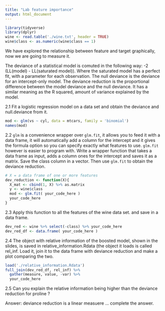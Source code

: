 ```yaml
---
title: "Lab feature importance"
output: html_document
---
```

```r
library(tidyverse)
library(dplyr)
wine <- read.table('./wine.txt', header = TRUE)
wine$class <- as.numeric(wine$class == 1)
```
We have explored the relationship between feature and target graphically, now we are going to measure it.

The deviance of a statistical model is comuted in the following way: -2 (LL(model) - LL(saturated model)). Where the saturated model has a perfect fit, with a parameter for each observation. The null deviance is the deviance for an intercept-only model. The deviance reduction is the proportional difference between the model deviance and the null deviance. It has a similar meaning as the R squared, amount of variance explained by the model.

2.1 Fit a logistic regression model on a data set and obtain the deviance and null.deviance from it.

```r
mod <- glm(vs ~ cyl, data = mtcars, family = 'binomial')
names(mod)
```

2.2 `glm` is a convenience wrapper over `glm.fit`, it allows you to feed it with a data frame, it will automatically add a column for the intercept and it gives the formula option so you can specify exactly what features to use. `glm.fit` however is easier to program with. Write a wrapper function that takes a data frame as input, adds a column ones for the intercept and saves it as a matrix. Save the class column in a vector. Then use `glm.fit` to obtain the deviance reduction.

```r
# X = a data frame of one or more features
dev_reduction <- function(X){
  X_mat <- cbind(1, X) %>% as.matrix
  y <- wine$class
  mod <- glm.fit( your_code_here )
  your_code_here
}
```

2.3 Apply this function to all the features of the wine data set. and save in a data frame.

```r
dev_red <- wine %>% select(-class) %>% your_code_here
dev_red_df <- data.frame( your_code_here )
```

2.4 The object with relative information of the boosted model, shown in the slides, is saved in relative_information.Rdata (the object it loads is called rel_inf. Load it, join it to the data frame with deviance reduction and make a plot comparing the two.  

```r
load('./relative_information.Rdata')
full_join(dev_red_df, rel_inf) %>% 
  gather(measure, value, -var) %>% 
  your_code_here
```

2.5 Can you explain the relative information being higher than the deviance reduction for proline ?

Answer: deviance reduction is a linear measuere ... complete the answer.


